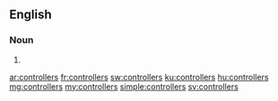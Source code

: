 ==English==

===Noun===
{{head|en}}

# {{plural of|controller}}

[[ar:controllers]]
[[fr:controllers]]
[[sw:controllers]]
[[ku:controllers]]
[[hu:controllers]]
[[mg:controllers]]
[[my:controllers]]
[[simple:controllers]]
[[sv:controllers]]